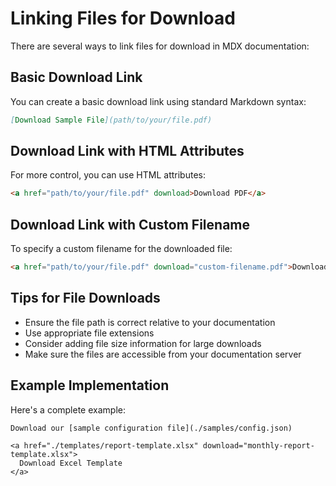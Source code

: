 # Linking Files for Download

There are several ways to link files for download in MDX documentation:

## Basic Download Link
You can create a basic download link using standard Markdown syntax:
```md
[Download Sample File](path/to/your/file.pdf)
```

## Download Link with HTML Attributes
For more control, you can use HTML attributes:
```html
<a href="path/to/your/file.pdf" download>Download PDF</a>
```

## Download Link with Custom Filename
To specify a custom filename for the downloaded file:
```html
<a href="path/to/your/file.pdf" download="custom-filename.pdf">Download with Custom Name</a>
```

## Tips for File Downloads
- Ensure the file path is correct relative to your documentation
- Use appropriate file extensions
- Consider adding file size information for large downloads
- Make sure the files are accessible from your documentation server

## Example Implementation
Here's a complete example:
```mdx
Download our [sample configuration file](./samples/config.json)

<a href="./templates/report-template.xlsx" download="monthly-report-template.xlsx">
  Download Excel Template
</a>
```